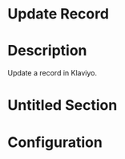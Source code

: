 ﻿# Update Record

# Description

Update a record in Klaviyo.

# Untitled Section

# Configuration
